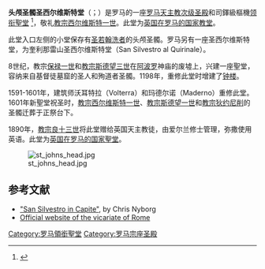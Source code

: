 {{NoteTA
|T=zh-cn:头颅圣髑圣西尔维斯特堂; zh-hk:頭顱聖髑聖思維堂; zh-tw:頭顱聖髑聖思維堂;
|1=zh-cn:头颅圣髑圣西尔维斯特堂; zh-hk:頭顱聖髑聖思維堂; zh-tw:頭顱聖髑聖思維堂;
}}
{{Infobox religious building
| building_name= 头颅圣髑圣西尔维斯特堂<br />S. Silvestri in Capite {{la icon}}<br />{{lang|it|San Silvestro in Capite}} {{it icon}}
| image=Chiesa di San Silvestro in Capite Roma.JPG
| location= {{Flagicon|Italy}} [[罗马|罗马]]
| geo = {{coord|41|54|11.2|N|12|28|50.3|E|region:IT_type:landmark|display=inline,title}}
| religious_affiliation=[[罗马天主教|罗马天主教]]
| status= 次级圣殿、英国国家教堂、领衔聖堂
| website= [http://sansilvestroincapite.com Official website]
| architect=  沃耳特拉、玛德尔诺
| architecture_type= [[教堂|聖堂]]
| architecture_style= 罗曼式、[[巴洛克|巴洛克]]
| facade_direction= SSE
| groundbreaking = 761年<ref name="OW">{{Cite web |url=http://sansilvestroincapite.com/history.html |title=Chiesa di San Silvestro - History |accessdate=2011-09-28 |archive-date=2012-07-23 |archive-url=https://web.archive.org/web/20120723172636/http://sansilvestroincapite.com/history.html |dead-url=no }}</ref>
| length= {{convert|40|m|ft}}
| width= {{convert|20|m|ft}}
| width_nave={{convert|14|m|ft}}
}}
'''头颅圣髑圣西尔维斯特堂'''（{{lang-la|S. Silvestri in Capite}}；{{lang-it|San Silvestro in Capite}}）是罗马的一座[[罗马天主教|罗马天主教]][[宗座圣殿|次级圣殿]]和司鐸級樞機[[领衔聖堂|领衔聖堂]] <ref>{{cite web|title=San Silvestro in Capite (Cardinal Titular Church)|url=http://www.catholic-hierarchy.org/diocese/d1s08.html|publisher=Catholic-hierarchy.org|accessdate=2012-09-18|archive-date=2012-09-24|archive-url=https://web.archive.org/web/20120924043930/http://catholic-hierarchy.org/diocese/d1s08.html|dead-url=no}}</ref>，敬礼[[教宗西尔维斯特一世|教宗西尔维斯特一世]]。此堂为[[英国|英国]][[罗马各国教堂|在罗马的国家教堂]]。

此堂入口左侧的小堂保存有[[施洗约翰|圣若翰洗者]]的头颅圣髑。罗马另有一座圣西尔维斯特堂，为奎利那雷山圣西尔维斯特堂（San Silvestro al Quirinale）。

8世纪，教宗[[保禄一世|保禄一世]]和[[教宗斯德望三世|教宗斯德望三世]]在[[阿波罗|阿波罗]]神庙的废墟上，兴建一座聖堂，容纳来自基督徒墓窟的圣人和殉道者圣髑。1198年，重修此堂时增建了[[钟楼|钟楼]]。

1591-1601年，建筑师沃耳特拉（Volterra）和玛德尔诺（Maderno）重修此堂。1601年新聖堂祝圣时，[[教宗西尔维斯特一世|教宗西尔维斯特一世]]、[[教宗斯德望一世|教宗斯德望一世]]和[[教宗狄约尼削|教宗狄约尼削]]的圣髑迁葬于正祭台下。

1890年，[[教宗良十三世|教宗良十三世]]将此堂赠给英国天主教徒，由爱尔兰修士管理，弥撒使用英语。此堂为[[英国|英国]][[罗马各国教堂|在罗马的国家聖堂]]。

[[Image:st_johns_head.jpg|thumb]]

== 参考文献 ==
{{reflist}}
* [http://romanchurches.wikia.com/wiki/San_Silvestro_in_Capite "San Silvestro in Capite"]{{Wayback|url=http://romanchurches.wikia.com/wiki/San_Silvestro_in_Capite |date=20110929033433 }}, by Chris Nyborg
* [https://web.archive.org/web/20111001051847/http://www.vicariatusurbis.org/Ente.asp?ID=848 Official website of the vicariate of Rome]

{{Commons category|San Silvestro in Capite (Rome)}}

{{罗马宗座圣殿}}
{{罗马地标}}

[[Category:罗马領銜聖堂|Category:罗马領銜聖堂]]
[[Category:罗马宗座圣殿|Category:罗马宗座圣殿]]